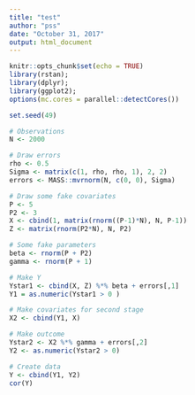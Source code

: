 ---
title: "test"
author: "pss"
date: "October 31, 2017"
output: html_document
---

```{r setup, include=FALSE}
knitr::opts_chunk$set(echo = TRUE)
library(rstan); 
library(dplyr); 
library(ggplot2); 
options(mc.cores = parallel::detectCores())

set.seed(49)
```

```{r}

# Observations
N <- 2000

# Draw errors
rho <- 0.5
Sigma <- matrix(c(1, rho, rho, 1), 2, 2)
errors <- MASS::mvrnorm(N, c(0, 0), Sigma)

# Draw some fake covariates
P <- 5
P2 <- 3
X <- cbind(1, matrix(rnorm((P-1)*N), N, P-1))
Z <- matrix(rnorm(P2*N), N, P2)

# Some fake parameters
beta <- rnorm(P + P2)
gamma <- rnorm(P + 1)

# Make Y
Ystar1 <- cbind(X, Z) %*% beta + errors[,1]
Y1 = as.numeric(Ystar1 > 0 )

# Make covariates for second stage
X2 <- cbind(Y1, X)

# Make outcome
Ystar2 <- X2 %*% gamma + errors[,2]
Y2 <- as.numeric(Ystar2 > 0)

# Create data
Y <- cbind(Y1, Y2)
cor(Y)

```

